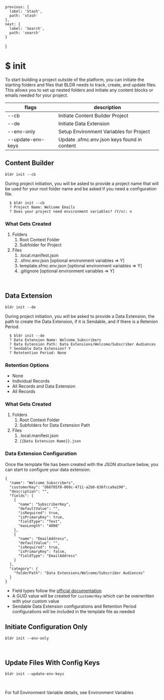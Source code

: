 
    previous: {
      label: 'Stash',
      path: 'stash'
    },
    next: {
      label: 'Search',
      path: 'search'
    }
  }

# $ init
To start building a project outside of the platform, you can initiate the starting folders and files that BLDR needs to track, create, and update files. This allows you to set up nested folders and initiate any content blocks or emails needed for your project.


| flags             | description                                 |
| ----------------- | ------------------------------------------- |
| --cb              | Initiate Content Builder Project            |
| --de              | Initiate Data Extension                     |
| --env-only        | Setup Environment Variables for Project     |
| --update-env-keys | Update .sfmc.env.json keys found in content |


## Content Builder

`bldr init --cb`

During project initiation, you will be asked to provide a project name that will be used for your root folder name and be asked if you need a configuration file.

```
  $ bldr init --cb
  ? Project Name: Welcome Emails
  ? Does your project need environment variables? (Y/n): n
```

### What Gets Created

1. Folders
   1. Root Context Folder
   2. Subfolder for Project
2. Files
   1. .local.manifest.json
   2. .sfmc.env.json [optional environment variables => Y]
   3. template.sfmc.env.json [optional environment variables => Y]
   4. .gitignore [optional environment variables => Y]

<br />

## Data Extension

`bldr init --de`

During project initiation, you will be asked to provide a Data Extension, the path to create the Data Extension, if it is Sendable, and if there is a Retenion Period.

```
  $ bldr init --de
  ? Data Extension Name: Welcome_Subscribers
  ? Data Extension Path: Data Extensions/Welcome/Subscriber Audiences
  ? Sendable Data Extension? Y
  ? Retetention Period: None
```

### Retention Options

- None
- Individual Records 
- All Records and Data Extension 
- All Records 


### What Gets Created

1. Folders
   1. Root Context Folder
   2. Subfolders for Data Extension Path
2. Files
   1. .local.manifest.json
   2. `{{Data Extension Name}}.json`

### Data Extension Configuration

Once the template file has been created with the JSON structure below, you can start to configure your data extension. 

```
{
  "name": "Welcome_Subscribers",
  "customerKey": "d66f05f0-069c-4711-a2b0-636fcca9a290",
  "description": "",
  "fields": [
    {
      "name": "SubscriberKey",
      "defaultValue": "",
      "isRequired": true,
      "isPrimaryKey": true,
      "fieldType": "Text",
      "maxLength": "4000"
    },
    {
      "name": "EmailAddress",
      "defaultValue": "",
      "isRequired": true,
      "isPrimaryKey": false,
      "fieldType": "EmailAddress"
    }
  ],
  "category": {
    "folderPath": "Data Extensions/Welcome/Subscriber Audiences"
  }
}
```

- Field types follow the [official documentation](https://help.salesforce.com/s/articleView?id=sf.mc_es_data_extension_data_types.htm&type=5)
- A GUID value will be created for `customerKey` which can be overwritten with your custom value
- Sendable Data Extension configurations and Retention Period configurations will be included in the template file as needed


## Initiate Configuration Only

`bldr init --env-only`

<br />

## Update Files With Config Keys

`bldr init --update-env-keys`

<br />

For full Environment Variable details, see <Link href="/documentation/v1/environment-variables"><a>Environment Variables</a></Link>

<br /> 
